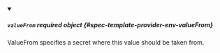 


<details className="config-field" data-expandable="true" open>
<summary>

##### `valueFrom` <span className="config-field-required" data-required="false">required</span> <span className="config-field-type">object</span> <span className="config-field-default"></span> <span className="config-field-enum"></span> {#spec-template-provider-env-valueFrom}

ValueFrom specifies a secret where this value should be taken from.

</summary>

<PartialValueFromreference />


</details>
